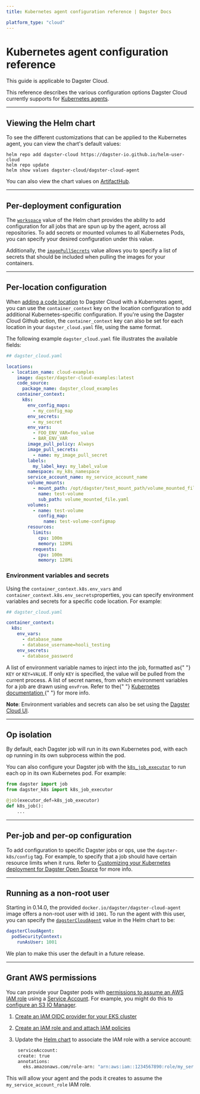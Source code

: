 ```yaml
---
title: Kubernetes agent configuration reference | Dagster Docs

platform_type: "cloud"
---
```


# Kubernetes agent configuration reference

<Note>This guide is applicable to Dagster Cloud.</Note>

This reference describes the various configuration options Dagster Cloud currently supports for [Kubernetes agents](/dagster-cloud/deployment/agents/kubernetes/configuring-running-kubernetes-agent).

---

## Viewing the Helm chart

To see the different customizations that can be applied to the Kubernetes agent, you can view the chart's default values:

```shell
helm repo add dagster-cloud https://dagster-io.github.io/helm-user-cloud
helm repo update
helm show values dagster-cloud/dagster-cloud-agent
```

You can also view the chart values on [ArtifactHub](https://artifacthub.io/packages/helm/dagster-cloud/dagster-cloud-agent?modal=values).

---

## Per-deployment configuration

The [`workspace`](https://artifacthub.io/packages/helm/dagster-cloud/dagster-cloud-agent?modal=values) value of the Helm chart provides the ability to add configuration for all jobs that are spun up by the agent, across all repositories. To add secrets or mounted volumes to all Kubernetes Pods, you can specify your desired configuration under this value.

Additionally, the [`imagePullSecrets`](https://artifacthub.io/packages/helm/dagster-cloud/dagster-cloud-agent?modal=values) value allows you to specify a list of secrets that should be included when pulling the images for your containers.

---

## Per-location configuration

When [adding a code location](/dagster-cloud/developing-testing/code-locations) to Dagster Cloud with a Kubernetes agent, you can use the `container_context` key on the location configuration to add additional Kubernetes-specific configuration. If you're using the Dagster Cloud Github action, the `container_context` key can also be set for each location in your `dagster_cloud.yaml` file, using the same format.

The following example `dagster_cloud.yaml` file illustrates the available fields:

```yaml
## dagster_cloud.yaml

locations:
  - location_name: cloud-examples
    image: dagster/dagster-cloud-examples:latest
    code_source:
      package_name: dagster_cloud_examples
    container_context:
      k8s:
        env_config_maps:
          - my_config_map
        env_secrets:
          - my_secret
        env_vars:
          - FOO_ENV_VAR=foo_value
          - BAR_ENV_VAR
        image_pull_policy: Always
        image_pull_secrets:
          - name: my_image_pull_secret
        labels:
          my_label_key: my_label_value
        namespace: my_k8s_namespace
        service_account_name: my_service_account_name
        volume_mounts:
          - mount_path: /opt/dagster/test_mount_path/volume_mounted_file.yaml
            name: test-volume
            sub_path: volume_mounted_file.yaml
        volumes:
          - name: test-volume
            config_map:
              name: test-volume-configmap
        resources:
          limits:
            cpu: 100m
            memory: 128Mi
          requests:
            cpu: 100m
            memory: 128Mi
```

### Environment variables and secrets

Using the `container_context.k8s.env_vars` and `container_context.k8s.env_secrets`properties, you can specify environment variables and secrets for a specific code location. For example:

```yaml
## dagster_cloud.yaml

container_context:
  k8s:
    env_vars:
      - database_name
      - database_username=hooli_testing
    env_secrets:
      - database_password
```

<ReferenceTable>
  <ReferenceTableItem propertyName="env_vars">
    A list of environment variable names to inject into the job, formatted as{" "}
    <code>KEY</code> or <code>KEY=VALUE</code>. If only <code>KEY</code> is specified, the
    value will be pulled from the current process.
  </ReferenceTableItem>
  <ReferenceTableItem propertyName="env_secrets">
    A list of secret names, from which environment variables for a job are drawn
    using <code>envFrom</code>. Refer to the{" "}
    <a href="https://kubernetes.io/docs/tasks/inject-data-application/distribute-credentials-secure/#configure-all-key-value-pairs-in-a-secret-as-container-environment-variables">
      Kubernetes documentation
    </a>{" "}
    for more info.
  </ReferenceTableItem>
</ReferenceTable>

**Note**: Environment variables and secrets can also be set using the [Dagster Cloud UI](/dagster-cloud/developing-testing/environment-variables#declaring-environment-variables).

---

## Op isolation

By default, each Dagster job will run in its own Kubernetes pod, with each op running in its own subprocess within the pod.

You can also configure your Dagster job with the [`k8s_job_executor`](https://docs.dagster.io/\_apidocs/libraries/dagster-k8s#dagster_k8s.k8s_job_executor) to run each op in its own Kubernetes pod. For example:

```python
from dagster import job
from dagster_k8s import k8s_job_executor

@job(executor_def=k8s_job_executor)
def k8s_job():
    ...
```

---

## Per-job and per-op configuration

To add configuration to specific Dagster jobs or ops, use the `dagster-k8s/config` tag. For example, to specify that a job should have certain resource limits when it runs. Refer to [Customizing your Kubernetes deployment for Dagster Open Source](/deployment/guides/kubernetes/customizing-your-deployment#job-or-op-kubernetes-configuration) for more info.

---

## Running as a non-root user

Starting in 0.14.0, the provided `docker.io/dagster/dagster-cloud-agent` image offers a non-root user with id `1001`. To run the agent with this user, you can specify the [`dagsterCloudAgent`](https://artifacthub.io/packages/helm/dagster-cloud/dagster-cloud-agent?modal=values) value in the Helm chart to be:

```yaml
dagsterCloudAgent:
  podSecurityContext:
    runAsUser: 1001
```

We plan to make this user the default in a future release.

---

## Grant AWS permissions

You can provide your Dagster pods with [permissions to assume an AWS IAM role](https://docs.aws.amazon.com/eks/latest/userguide/iam-roles-for-service-accounts.html) using a [Service Account](https://kubernetes.io/docs/tasks/configure-pod-container/configure-service-account/). For example, you might do this to [configure an S3 IO Manager](/deployment/guides/aws#using-s3-for-io-management).

1. [Create an IAM OIDC provider for your EKS cluster](https://docs.aws.amazon.com/eks/latest/userguide/enable-iam-roles-for-service-accounts.html)
2. [Create an IAM role and and attach IAM policies](https://docs.aws.amazon.com/eks/latest/userguide/create-service-account-iam-policy-and-role.html)
3. Update the [ Helm chart](#viewing-the-helm-chart) to associate the IAM role with a service account:

   ```bash
    serviceAccount:
    create: true
    annotations:
      eks.amazonaws.com/role-arn: "arn:aws:iam::1234567890:role/my_service_account_role"
   ```

This will allow your agent and the pods it creates to assume the `my_service_account_role` IAM role.
